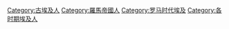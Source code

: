 [[Category:古埃及人|Category:古埃及人]]
[[Category:羅馬帝國人|Category:羅馬帝國人]]
[[Category:罗马时代埃及|Category:罗马时代埃及]]
[[Category:各时期埃及人|Category:各时期埃及人]]